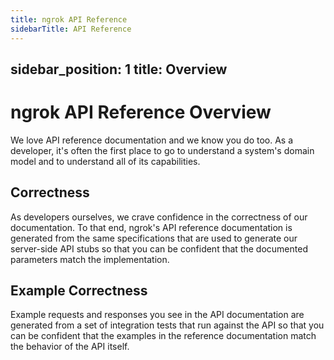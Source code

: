 ```yaml
---
title: ngrok API Reference
sidebarTitle: API Reference
---
```


sidebar_position: 1
title: Overview
---

# ngrok API Reference Overview

We love API reference documentation and we know you do too. As a developer,
it's often the first place to go to understand a system's domain model and to
understand all of its capabilities.

## Correctness

As developers ourselves, we crave confidence in the correctness of our
documentation. To that end, ngrok's API reference documentation is generated
from the same specifications that are used to generate our server-side API
stubs so that you can be confident that the documented parameters match the
implementation.

## Example Correctness

Example requests and responses you see in the API documentation are generated
from a set of integration tests that run against the API so that you can be
confident that the examples in the reference documentation match the behavior
of the API itself.
